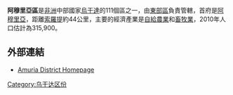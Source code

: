 {{Infobox settlement
|name=阿穆里亞區
|settlement_type=
|native_name =
|nickname =
|image_skyline
|image_size =
|image_caption =
|image_flag =
|image_seal =
|image_map =
|map_caption = 
|coordinates_region = UG
|subdivision_type1 = 國家
|subdivision_name1 = {{flag|Uganda}}
|subdivision_type2 = 地理區
|subdivision_name2 = [[東部區_(烏干達)|東部區]]
|subdivision_type3 = 首府
|subdivision_name3 = [[阿穆里亞|阿穆里亞]]
|subdivision_type4 = 
|subdivision_name4 = 
|subdivision_type5 = 
|subdivision_name5 =
|leader_title =
|leader_name =
|established_title =
|established_date =
|area_magnitude =
|area_total_km2 =
|area_land_km2 =
|area_water_km2 =
|population_as_of = 2010估計
|population_note =
|population_total =315900
|population_metro =
|population_density_km2 =
|timezone =[[東非時間|東非時間]]
|utc_offset = +3
|timezone_DST =
|utc_offset_DST =
|latd=02|latm=02|lats=|latNS=N
|longd=33|longm=39|longs=|longEW=E
|elevation_m =
|blank_name =
|blank_info =
|website = [https://web.archive.org/web/20080228214908/http://www.amuria.go.ug/]
|footnotes =
}}

'''阿穆里亞區'''是[[非洲|非洲]]中部國家[[烏干達|烏干達]]的111個區之一，由[[東部區_(烏干達)|東部區]]負責管轄，首府是[[阿穆里亞|阿穆里亞]]，距離[[索羅提|索羅提]]約44公里，主要的經濟產業是[[自給農業|自給農業]]和[[畜牧業|畜牧業]]，2010年人口估計為315,900。

==外部連結==
* [https://web.archive.org/web/20101216172341/http://www.amuria.go.ug/index.php Amuria District Homepage]

{{coord|02|02|N|33|39|E|region:UG_type:adm1st|display=title}}

{{Uganda-stub}}
{{烏干達行政區劃}}

[[Category:乌干达区份|Category:乌干达区份]]